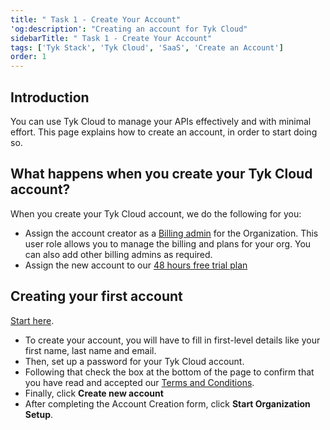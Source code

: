 ```yaml
---
title: " Task 1 - Create Your Account"
'og:description': "Creating an account for Tyk Cloud"
sidebarTitle: " Task 1 - Create Your Account"
tags: ['Tyk Stack', 'Tyk Cloud', 'SaaS', 'Create an Account']
order: 1
---
```


## Introduction

You can use Tyk Cloud to manage your APIs effectively and with minimal effort. This page explains how to create an account, in order to start doing so.

## What happens when you create your Tyk Cloud account?

When you create your Tyk Cloud account, we do the following for you:

* Assign the account creator as a [Billing admin](/tyk-cloud/teams-&-users/user-roles) for the Organization. This user role allows you to manage the billing and plans for your org. You can also add other billing admins as required.
* Assign the new account to our [48 hours free trial plan](https://tyk.io/sign-up/#cloud)

## Creating your first account

[Start here](https://tyk.io/sign-up/#cloud).

* To create your account, you will have to fill in first-level details like your first name, last name and email.
* Then, set up a password for your Tyk Cloud account.
* Following that check the box at the bottom of the page to confirm that you have read and accepted our [Terms and Conditions](https://tyk.io/software-as-a-service-agreement/).
* Finally, click **Create new account**
* After completing the Account Creation form, click **Start Organization Setup**.
